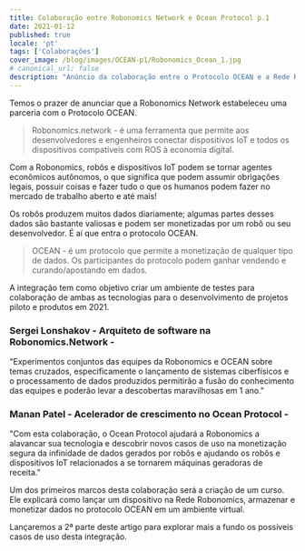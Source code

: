 ```yaml
---
title: Colaboração entre Robonomics Network e Ocean Protocol p.1
date: 2021-01-12
published: true
locale: 'pt'
tags: ['Colaborações']
cover_image: /blog/images/OCEAN-p1/Robonomics_Ocean_1.jpg
# canonical_url: false
description: "Anúncio da colaboração entre o Protocolo OCEAN e a Rede Robonomics"
---
```


Temos o prazer de anunciar que a Robonomics Network estabeleceu uma parceria com o Protocolo OCEAN.

> Robonomics.network - é uma ferramenta que permite aos desenvolvedores e engenheiros conectar dispositivos IoT e todos os dispositivos compatíveis com ROS à economia digital.

Com a Robonomics, robôs e dispositivos IoT podem se tornar agentes econômicos autônomos, o que significa que podem assumir obrigações legais, possuir coisas e fazer tudo o que os humanos podem fazer no mercado de trabalho aberto e até mais!

Os robôs produzem muitos dados diariamente; algumas partes desses dados são bastante valiosas e podem ser monetizadas por um robô ou seu desenvolvedor. É aí que entra o protocolo OCEAN.

> OCEAN - é um protocolo que permite a monetização de qualquer tipo de dados. Os participantes do protocolo podem ganhar vendendo e curando/apostando em dados.

A integração tem como objetivo criar um ambiente de testes para colaboração de ambas as tecnologias para o desenvolvimento de projetos piloto e produtos em 2021.

<TextCard image="/avatars/Sergei-Lonshakov.jpg" back="transparent">

### Sergei Lonshakov - Arquiteto de software na Robonomics.Network -

"Experimentos conjuntos das equipes da Robonomics e OCEAN sobre temas cruzados, especificamente o lançamento de sistemas ciberfísicos e o processamento de dados produzidos permitirão a fusão do conhecimento das equipes e poderão levar a descobertas maravilhosas em 1 ano."

</TextCard>

<TextCard image="/avatars/Manan-Patel.jpg" back="transparent">

### Manan Patel - Acelerador de crescimento no Ocean Protocol -

"Com esta colaboração, o Ocean Protocol ajudará a Robonomics a alavancar sua tecnologia e descobrir novos casos de uso na monetização segura da infinidade de dados gerados por robôs e ajudando os robôs e dispositivos IoT relacionados a se tornarem máquinas geradoras de receita."

</TextCard>

Um dos primeiros marcos desta colaboração será a criação de um curso.
Ele explicará como lançar um dispositivo na Rede Robonomics, armazenar e monetizar dados no protocolo OCEAN em um ambiente virtual.

Lançaremos a 2ª parte deste artigo para explorar mais a fundo os possíveis casos de uso desta integração.